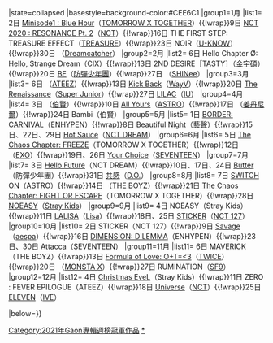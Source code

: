 {{Navbox
|name=Gaon專輯週榜冠軍 (2021年)
|title=[[Gaon Chart|Gaon]][[音樂專輯|專輯]][[2021年Gaon專輯冠軍作品列表|週榜冠軍作品及獲得者]]{{#if:{{{1|}}}|（{{{1|}}}）|}}
|state=<includeonly>collapsed</includeonly>
|basestyle=background-color:#CEE6C1
|group1=1月
|list1= {{Nowrap begin}}2日 [[Minisode1 : Blue Hour]]（[[TXT (組合)|TOMORROW X TOGETHER]]）{{!wrap}}9日 [[NCT 2020 : RESONANCE Pt. 2]]（[[NCT]]）{{!wrap}}16日 THE FIRST STEP: TREASURE EFFECT（[[Treasure (組合)|TREASURE]]）{{!wrap}}23日 NOIR（[[鄭允浩|U-KNOW]]）{{!wrap}}30日 {{le|Dystopia: Road to Utopia|Dystopia: Road to Utopia}}（[[Dreamcatcher]]）{{Nowrap end}}
|group2=2月
|list2= {{Nowrap begin}}6日 Hello Chapter Ø: Hello, Strange Dream（[[CIX]]）{{!wrap}}13日 2ND DESIRE［TASTY］（[[金宇碩]]）{{!wrap}}20日 [[BE (防彈少年團專輯)|BE]]（[[防彈少年團]]）{{!wrap}}27日 {{le|Don't Call Me|Don't Call Me (album)}}（[[SHINee]]）{{Nowrap end}}
|group3=3月
|list3= {{Nowrap begin}}6日 {{le|ZERO : FEVER Part.2|Zero: Fever Part.2}}（[[ATEEZ]]）{{!wrap}}13日 [[Kick Back]]（[[WayV]]）{{!wrap}}20日 [[The Renaissance (Super Junior專輯)|The Renaissance]]（[[Super Junior]]）{{!wrap}}27日 [[LILAC]]（[[IU (歌手)|IU]]）{{Nowrap end}}
|group4=4月
|list4= {{Nowrap begin}}3日 {{le|Bambi (迷你專輯)|Bambi (EP)|Bambi}}（[[伯賢]]）{{!wrap}}10日 [[All Yours]]（[[ASTRO (韓國音樂團體)|ASTRO]]）{{!wrap}}17日 {{le|YELLOW (EP)|Yellow (EP)|YELLOW}}（[[姜丹尼爾]]）{{!wrap}}24日 Bambi（伯賢）{{Nowrap end}}
|group5=5月
|list5= {{Nowrap begin}}1日 [[Border: Carnival|BORDER: CARNIVAL]]（[[ENHYPEN]]）{{!wrap}}8日 Beautiful Night（[[藝聲]]）{{!wrap}}15日、22日、29日 [[Hot Sauce]]（[[NCT DREAM]]）{{Nowrap end}}
|group6=6月
|list6= {{Nowrap begin}}5日 [[The Chaos Chapter: FREEZE]]（TOMORROW X TOGETHER）{{!wrap}}12日 {{le|DON'T FIGHT THE FEELING|Don't Fight the Feeling}}（[[EXO]]）{{!wrap}}19日、26日 [[Your Choice]]（[[Seventeen (組合)|SEVENTEEN]]）{{Nowrap end}}
|group7=7月
|list7= {{Nowrap begin}}3日 [[Hot Sauce|Hello Future]]（NCT DREAM）{{!wrap}}10日、17日、24日 [[Butter (防彈少年團歌曲)|Butter]]（防彈少年團）{{!wrap}}31日 [[共感]]（[[都敬秀|D.O.]]）{{Nowrap end}}
|group8=8月
|list8= {{Nowrap begin}}7日 [[SWITCH ON]]（ASTRO）{{!wrap}}14日 {{le|THRILL-ING|Thrill-ing}}（[[THE BOYZ]]）{{!wrap}}21日 [[The Chaos Chapter: FIGHT OR ESCAPE]]（TOMORROW X TOGETHER）{{!wrap}}28日 [[NOEASY]]（[[Stray Kids]]）{{Nowrap end}}
|group9=9月
|list9= {{Nowrap begin}}4日 NOEASY（Stray Kids）{{!wrap}}11日 [[LALISA (单曲专辑)|LALISA]]（[[Lisa (泰國歌手)|Lisa]]）{{!wrap}}18日、25日 [[STICKER]]（[[NCT 127]]）{{Nowrap end}}
|group10=10月
|list10= {{Nowrap begin}}2日 STICKER（NCT 127）{{!wrap}}9日 [[Savage (aespa迷你專輯)|Savage]]（[[aespa]]）{{!wrap}}16日 [[DIMENSION: DILEMMA]]（ENHYPEN）{{!wrap}}23日、30日 [[Attacca]]（SEVENTEEN）{{Nowrap end}}
|group11=11月
|list11= {{Nowrap begin}}6日 MAVERICK（THE BOYZ）{{!wrap}}13日 [[Formula of Love: O+T=＜3|Formula of Love: O+T=<3]]（[[TWICE]]）{{!wrap}}20日 {{le|NO LIMIT (EP)|No Limit (EP)|NO LIMIT}}（[[MONSTA X]]）{{!wrap}}27日 RUMINATION（[[SF9]]）{{Nowrap end}}
|group12=12月
|list12= {{Nowrap begin}}4日 [[Christmas EveL]]（Stray Kids）{{!wrap}}11日 ZERO : FEVER EPILOGUE（ATEEZ）{{!wrap}}18日 [[Universe (NCT專輯)|Universe]]（[[NCT]]）{{!wrap}}25日 [[ELEVEN (單曲專輯)|ELEVEN]]（[[IVE (組合)|IVE]]）{{Nowrap end}}

|below={{Gaon專輯週榜冠軍/年份別模板}}}}
[[Category:2021年Gaon專輯週榜冠軍作品]]
<noinclude>
[[Category:2021年Gaon專輯週榜冠軍作品|*]]
</noinclude>